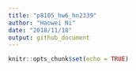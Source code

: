 ```yaml
---
title: "p8105_hw6_hn2339"
author: "Haowei Ni"
date: "2018/11/18"
output: github_document
---
```


```r
knitr::opts_chunk$set(echo = TRUE)
```

